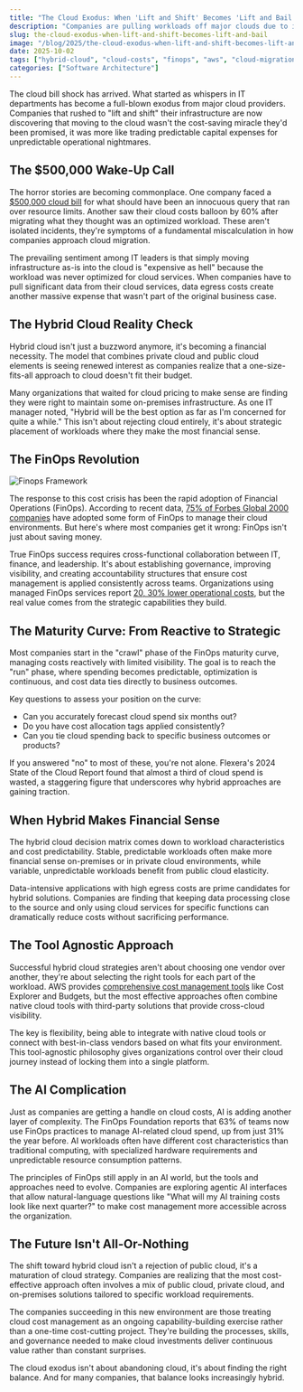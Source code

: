 ```yaml
---
title: "The Cloud Exodus: When 'Lift and Shift' Becomes 'Lift and Bail'"
description: "Companies are pulling workloads off major clouds due to insane costs, with hybrid solutions emerging as the pragmatic alternative."
slug: the-cloud-exodus-when-lift-and-shift-becomes-lift-and-bail
image: "/blog/2025/the-cloud-exodus-when-lift-and-shift-becomes-lift-and-bail.webp"
date: 2025-10-02
tags: ["hybrid-cloud", "cloud-costs", "finops", "aws", "cloud-migration"]
categories: ["Software Architecture"]
---
```


The cloud bill shock has arrived. What started as whispers in IT departments has become a full-blown exodus from major cloud providers. Companies that rushed to "lift and shift" their infrastructure are now discovering that moving to the cloud wasn't the cost-saving miracle they'd been promised, it was more like trading predictable capital expenses for unpredictable operational nightmares.

## The $500,000 Wake-Up Call

The horror stories are becoming commonplace. One company faced a [$500,000 cloud bill](https://aws.amazon.com/aws-cost-management/) for what should have been an innocuous query that ran over resource limits. Another saw their cloud costs balloon by 60% after migrating what they thought was an optimized workload. These aren't isolated incidents, they're symptoms of a fundamental miscalculation in how companies approach cloud migration.

The prevailing sentiment among IT leaders is that simply moving infrastructure as-is into the cloud is "expensive as hell" because the workload was never optimized for cloud services. When companies have to pull significant data from their cloud services, data egress costs create another massive expense that wasn't part of the original business case.

## The Hybrid Cloud Reality Check

Hybrid cloud isn't just a buzzword anymore, it's becoming a financial necessity. The model that combines private cloud and public cloud elements is seeing renewed interest as companies realize that a one-size-fits-all approach to cloud doesn't fit their budget.

Many organizations that waited for cloud pricing to make sense are finding they were right to maintain some on-premises infrastructure. As one IT manager noted, "Hybrid will be the best option as far as I'm concerned for quite a while." This isn't about rejecting cloud entirely, it's about strategic placement of workloads where they make the most financial sense.

## The FinOps Revolution

![Finops Framework](/blog/2025/finops-framework-optimization.png)

The response to this cost crisis has been the rapid adoption of Financial Operations (FinOps). According to recent data, [75% of Forbes Global 2000 companies](https://www.presidio.com/blogs/the-finops-evolution-how-leading-teams-are-modernizing-cloud-cost-management/) have adopted some form of FinOps to manage their cloud environments. But here's where most companies get it wrong: FinOps isn't just about saving money.

True FinOps success requires cross-functional collaboration between IT, finance, and leadership. It's about establishing governance, improving visibility, and creating accountability structures that ensure cost management is applied consistently across teams. Organizations using managed FinOps services report [20, 30% lower operational costs](https://www.presidio.com/blogs/the-finops-evolution-how-leading-teams-are-modernizing-cloud-cost-management/), but the real value comes from the strategic capabilities they build.

## The Maturity Curve: From Reactive to Strategic

Most companies start in the "crawl" phase of the FinOps maturity curve, managing costs reactively with limited visibility. The goal is to reach the "run" phase, where spending becomes predictable, optimization is continuous, and cost data ties directly to business outcomes.

Key questions to assess your position on the curve:
- Can you accurately forecast cloud spend six months out?
- Do you have cost allocation tags applied consistently?
- Can you tie cloud spending back to specific business outcomes or products?

If you answered "no" to most of these, you're not alone. Flexera's 2024 State of the Cloud Report found that almost a third of cloud spend is wasted, a staggering figure that underscores why hybrid approaches are gaining traction.

## When Hybrid Makes Financial Sense

The hybrid cloud decision matrix comes down to workload characteristics and cost predictability. Stable, predictable workloads often make more financial sense on-premises or in private cloud environments, while variable, unpredictable workloads benefit from public cloud elasticity.

Data-intensive applications with high egress costs are prime candidates for hybrid solutions. Companies are finding that keeping data processing close to the source and only using cloud services for specific functions can dramatically reduce costs without sacrificing performance.

## The Tool Agnostic Approach

Successful hybrid cloud strategies aren't about choosing one vendor over another, they're about selecting the right tools for each part of the workload. AWS provides [comprehensive cost management tools](https://aws.amazon.com/aws-cost-management/aws-cost-explorer/) like Cost Explorer and Budgets, but the most effective approaches often combine native cloud tools with third-party solutions that provide cross-cloud visibility.

The key is flexibility, being able to integrate with native cloud tools or connect with best-in-class vendors based on what fits your environment. This tool-agnostic philosophy gives organizations control over their cloud journey instead of locking them into a single platform.

## The AI Complication

Just as companies are getting a handle on cloud costs, AI is adding another layer of complexity. The FinOps Foundation reports that 63% of teams now use FinOps practices to manage AI-related cloud spend, up from just 31% the year before. AI workloads often have different cost characteristics than traditional computing, with specialized hardware requirements and unpredictable resource consumption patterns.

The principles of FinOps still apply in an AI world, but the tools and approaches need to evolve. Companies are exploring agentic AI interfaces that allow natural-language questions like "What will my AI training costs look like next quarter?" to make cost management more accessible across the organization.

## The Future Isn't All-Or-Nothing

The shift toward hybrid cloud isn't a rejection of public cloud, it's a maturation of cloud strategy. Companies are realizing that the most cost-effective approach often involves a mix of public cloud, private cloud, and on-premises solutions tailored to specific workload requirements.

The companies succeeding in this new environment are those treating cloud cost management as an ongoing capability-building exercise rather than a one-time cost-cutting project. They're building the processes, skills, and governance needed to make cloud investments deliver continuous value rather than constant surprises.

The cloud exodus isn't about abandoning cloud, it's about finding the right balance. And for many companies, that balance looks increasingly hybrid.
